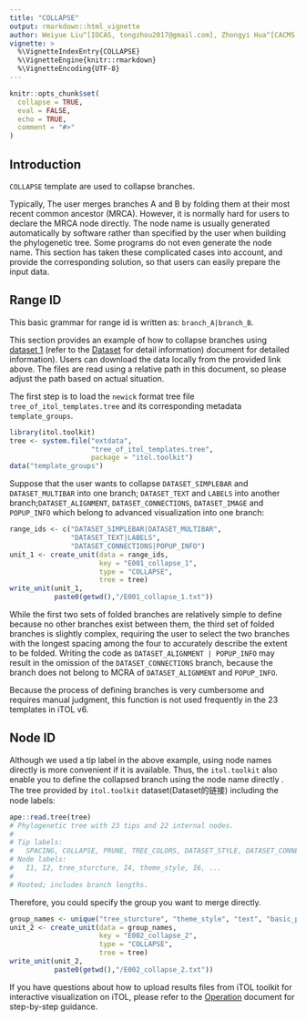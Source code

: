 ```yaml
---
title: "COLLAPSE"
output: rmarkdown::html_vignette
author: Weiyue Liu^[IOCAS, tongzhou2017@gmail.com], Zhongyi Hua^[CACMS, njbxhzy@hotmail.com], Tong Zhou^[IOCAS, tongzhou2017@gmail.com]
vignette: >
  %\VignetteIndexEntry{COLLAPSE}
  %\VignetteEngine{knitr::rmarkdown}
  %\VignetteEncoding{UTF-8}
---
```


```r
knitr::opts_chunk$set(
  collapse = TRUE,
  eval = FALSE,
  echo = TRUE,
  comment = "#>"
)
```

## Introduction

`COLLAPSE` template are used to collapse branches.

Typically, The user merges branches A and B by folding them at their most recent common ancestor (MRCA). However, it is normally hard for users to declare the MRCA node directly. The node name is usually generated automatically by software rather than specified by the user when building the phylogenetic tree. Some programs do not even generate the node name.
This section has taken these complicated cases into account, and provide the corresponding solution, so that users can easily prepare the input data.

## Range ID

This basic grammar for range id is written as: `branch_A|branch_B`. 

This section provides an example of how to collapse branches using [dataset 1](https://github.com/TongZhou2017/itol.toolkit/tree/master/inst/extdata/dataset1) (refer to the [Dataset](https://tongzhou2017.github.io/itol.toolkit/articles/Datasets.html) for detail information) document for detailed information). Users can download the data locally from the provided link above. The files are read using a relative path in this document, so please adjust the path based on actual situation.

The first step is to load the `newick` format tree file `tree_of_itol_templates.tree` and its corresponding metadata `template_groups`.
```r
library(itol.toolkit)
tree <- system.file("extdata",
                    "tree_of_itol_templates.tree",
                    package = "itol.toolkit")
data("template_groups")
```
Suppose that the user wants to collapse `DATASET_SIMPLEBAR` and `DATASET_MULTIBAR` into one branch; `DATASET_TEXT` and `LABELS` into another branch;`DATASET_ALIGNMENT`, `DATASET_CONNECTIONS`, `DATASET_IMAGE` and `POPUP_INFO` which belong to advanced visualization into one branch:

```r
range_ids <- c("DATASET_SIMPLEBAR|DATASET_MULTIBAR",
               "DATASET_TEXT|LABELS",
               "DATASET_CONNECTIONS|POPUP_INFO")
unit_1 <- create_unit(data = range_ids, 
                      key = "E001_collapse_1", 
                      type = "COLLAPSE", 
                      tree = tree)
write_unit(unit_1,
           paste0(getwd(),"/E001_collapse_1.txt"))
```
While the first two sets of folded branches are relatively simple to define because no other branches exist between them, the third set of folded branches is slightly complex, requiring the user to select the two branches with the longest spacing among the four to accurately describe the extent to be folded. Writing the code as `DATASET_ALIGNMENT | POPUP_INFO` may result in the omission of the `DATASET_CONNECTIONS` branch, because the branch does not belong to MCRA of `DATASET_ALIGNMENT` and `POPUP_INFO`.

Because the process of defining branches is very cumbersome and requires manual judgment, this function is not used frequently in the 23 templates in iTOL v6.

## Node ID
Although we used a tip label in the above example, using node names directly is more convenient if it is available. Thus, the `itol.toolkit` also enable you to define the collapsed branch using the node name directly .
The tree provided by `itol.toolkit` dataset(Dataset的链接) including the node labels:
```r
ape::read.tree(tree)
# Phylogenetic tree with 23 tips and 22 internal nodes.
#
# Tip labels:
#   SPACING, COLLAPSE, PRUNE, TREE_COLORS, DATASET_STYLE, DATASET_CONNECTIONS, ...
# Node labels:
#   I1, I2, tree_sturcture, I4, theme_style, I6, ...
# 
# Rooted; includes branch lengths.
```
Therefore, you could specify the group you want to merge directly.
```r
group_names <- unique("tree_sturcture", "theme_style", "text", "basic_plot")
unit_2 <- create_unit(data = group_names, 
                      key = "E002_collapse_2", 
                      type = "COLLAPSE", 
                      tree = tree)
write_unit(unit_2,
           paste0(getwd(),"/E002_collapse_2.txt"))
```

If you have questions about how to upload results files from iTOL toolkit for interactive visualization on iTOL, please refer to the [Operation](https://tongzhou2017.github.io/itol.toolkit/articles/Operation.html) document for step-by-step guidance.
